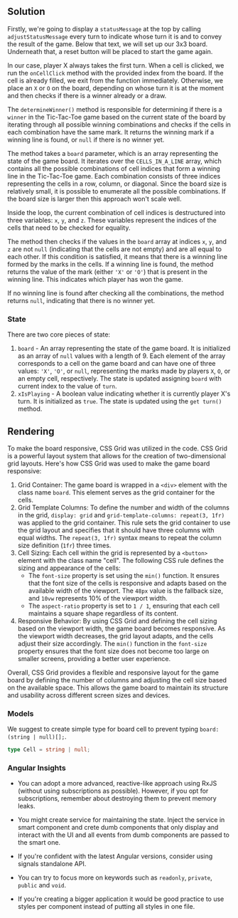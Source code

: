 
## Solution

Firstly, we're going to display a `statusMessage` at the top by calling `adjustStatusMessage` every turn to indicate whose turn it is and to convey the result of the game. Below that text, we will set up our 3x3 board. Underneath that, a reset button will be placed to start the game again.

In our case, player X always takes the first turn. When a cell is clicked, we run the `onCellClick` method with the provided index from the board. If the cell is already filled, we exit from the function immediately. Otherwise, we place an `X` or `O` on the board, depending on whose turn it is at the moment and then checks if there is a winner already or a draw.

The `determineWinner()` method is responsible for determining if there is a `winner` in the Tic-Tac-Toe game based on the current state of the board by iterating through all possible winning combinations and checks if the cells in each combination have the same mark. It returns the winning mark if a winning line is found, or `null` if there is no winner yet.

The method takes a `board` parameter, which is an array representing the state of the game board. It iterates over the `CELLS_IN_A_LINE` array, which contains all the possible combinations of cell indices that form a winning line in the Tic-Tac-Toe game. Each combination consists of three indices representing the cells in a row, column, or diagonal. Since the board size is relatively small, it is possible to enumerate all the possible combinations. If the board size is larger then this approach won't scale well.

Inside the loop, the current combination of cell indices is destructured into three variables: `x`, `y`, and `z`. These variables represent the indices of the cells that need to be checked for equality.

The method then checks if the values in the `board` array at indices `x`, `y`, and `z` are not `null` (indicating that the cells are not empty) and are all equal to each other. If this condition is satisfied, it means that there is a winning line formed by the marks in the cells. If a winning line is found, the method returns the value of the mark (either `'X'` or `'O'`) that is present in the winning line. This indicates which player has won the game.

If no winning line is found after checking all the combinations, the method returns `null`, indicating that there is no winner yet.

### State

There are two core pieces of state:

1. `board` - An array representing the state of the game board. It is initialized as an array of `null` values with a length of 9. Each element of the array corresponds to a cell on the game board and can have one of three values: `'X'`, `'O'`, or `null`, representing the marks made by players `X`, `O`, or an empty cell, respectively. The state is updated assigning `board` with current index to the value of `turn`.
1. `xIsPlaying` - A boolean value indicating whether it is currently player X's turn. It is initialized as `true`. The state is updated using the `get turn()` method.

## Rendering

To make the board responsive, CSS Grid was utilized in the code. CSS Grid is a powerful layout system that allows for the creation of two-dimensional grid layouts. Here's how CSS Grid was used to make the game board responsive:

1. Grid Container: The game board is wrapped in a `<div>` element with the class name `board`. This element serves as the grid container for the cells.
1. Grid Template Columns: To define the number and width of the columns in the grid, `display: grid` and `grid-template-columns: repeat(3, 1fr)` was applied to the grid container. This rule sets the grid container to use the grid layout and specifies that it should have three columns with equal widths. The `repeat(3, 1fr)` syntax means to repeat the column size definition (`1fr`) three times.
1. Cell Sizing: Each cell within the grid is represented by a `<button>` element with the class name "cell". The following CSS rule defines the sizing and appearance of the cells:
   - The `font-size` property is set using the `min()` function. It ensures that the font size of the cells is responsive and adapts based on the available width of the viewport. The `48px` value is the fallback size, and `10vw` represents 10% of the viewport width.
   - The `aspect-ratio` property is set to `1 / 1`, ensuring that each cell maintains a square shape regardless of its content.
1. Responsive Behavior: By using CSS Grid and defining the cell sizing based on the viewport width, the game board becomes responsive. As the viewport width decreases, the grid layout adapts, and the cells adjust their size accordingly. The `min()` function in the `font-size` property ensures that the font size does not become too large on smaller screens, providing a better user experience.

Overall, CSS Grid provides a flexible and responsive layout for the game board by defining the number of columns and adjusting the cell size based on the available space. This allows the game board to maintain its structure and usability across different screen sizes and devices.

### Models

We suggest to create simple type for board cell to prevent typing `board: (string | null)[];`.

```typescript
type Cell = string | null;
```

### Angular Insights

- You can adopt a more advanced, reactive-like approach using RxJS (without using subscriptions as possible). However, if you opt for subscriptions, remember about destroying them to prevent memory leaks.

- You might create service for maintaining the state. Inject the service in smart component and crete dumb components that only display and interact with the UI and all events from dumb components are passed to the smart one.

- If you're confident with the latest Angular versions, consider using signals standalone API.

- You can try to focus more on keywords such as `readonly`, `private`, `public` and `void`.

- If you're creating a bigger application it would be good practice to use styles per component instead of putting all styles in one file.

<TestCases />
<A11y />

